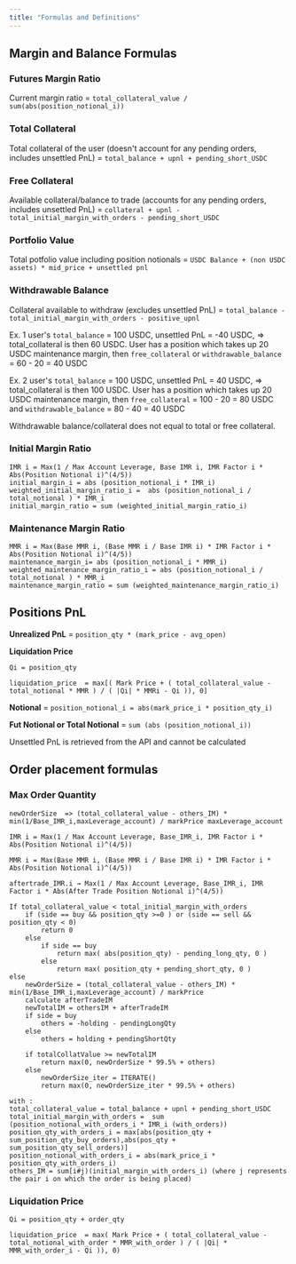 ```yaml
---
title: "Formulas and Definitions"
---
```


## Margin and Balance Formulas

### Futures Margin Ratio

Current margin ratio = `total_collateral_value / sum(abs(position_notional_i))`

### Total Collateral

Total collateral of the user (doesn't account for any pending orders, includes unsettled PnL) = `total_balance + upnl + pending_short_USDC`

### Free Collateral

Available collateral/balance to trade (accounts for any pending orders, includes unsettled PnL) = `collateral + upnl - total_initial_margin_with_orders - pending_short_USDC`

### Portfolio Value

Total potfolio value including position notionals = `USDC Balance + (non USDC assets) * mid_price + unsettled pnl`

### Withdrawable Balance

Collateral available to withdraw (excludes unsettled PnL) = `total_balance - total_initial_margin_with_orders - positive_upnl`

Ex. 1 user's `total_balance` = 100 USDC, unsettled PnL = -40 USDC, => total_collateral is then 60 USDC. User has a position which takes up 20 USDC maintenance margin, then `free_collateral` or `withdrawable_balance` = 60 - 20 = 40 USDC

Ex. 2 user's `total_balance` = 100 USDC, unsettled PnL = 40 USDC, => total_collateral is then 100 USDC. User has a position which takes up 20 USDC maintenance margin, then `free_collateral` = 100 - 20 = 80 USDC and `withdrawable_balance` = 80 - 40 = 40 USDC

<Note>
Withdrawable balance/collateral does not equal to total or free collateral.
</Note>


### Initial Margin Ratio

```
IMR i = Max(1 / Max Account Leverage, Base IMR i, IMR Factor i * Abs(Position Notional i)^(4/5))
initial_margin_i = abs (position_notional_i * IMR_i)
weighted_initial_margin_ratio_i =  abs (position_notional_i / total_notional ) * IMR_i
initial_margin_ratio = sum (weighted_initial_margin_ratio_i)
```

### Maintenance Margin Ratio

```
MMR i = Max(Base MMR i, (Base MMR i / Base IMR i) * IMR Factor i * Abs(Position Notional i)^(4/5))
maintenance_margin_i= abs (position_notional_i * MMR_i)
weighted_maintenance_margin_ratio_i = abs (position_notional_i / total_notional ) * MMR_i
maintenance_margin_ratio = sum (weighted_maintenance_margin_ratio_i)
```

## Positions PnL

**Unrealized PnL** = `position_qty * (mark_price - avg_open)`

 

**Liquidation Price**

```
Qi = position_qty

liquidation_price  = max[( Mark Price + ( total_collateral_value - total_notional * MMR ) / ( |Qi| * MMRi - Qi )), 0]
```

 

**Notional** = `position_notional_i = abs(mark_price_i * position_qty_i)`

 

**Fut Notional or Total Notional** = `sum (abs (position_notional_i))`

 
<Note>
Unsettled PnL is retrieved from the API and cannot be calculated
</Note>

## Order placement formulas

### Max Order Quantity

```
newOrderSize  => (total_collateral_value - others_IM) * min(1/Base_IMR_i,maxLeverage_account) / markPrice maxLeverage_account

IMR i = Max(1 / Max Account Leverage, Base_IMR_i, IMR Factor i * Abs(Position Notional i)^(4/5))

MMR i = Max(Base MMR i, (Base MMR i / Base IMR i) * IMR Factor i * Abs(Position Notional i)^(4/5))

aftertrade_IMR.i → Max(1 / Max Account Leverage, Base_IMR_i, IMR Factor i * Abs(After Trade Position Notional i)^(4/5))

```
```
If total_collateral_value < total_initial_margin_with_orders
    if (side == buy && position_qty >=0 ) or (side == sell && position_qty < 0)
        return 0
    else
        if side == buy
            return max( abs(position_qty) - pending_long_qty, 0 )
        else
            return max( position_qty + pending_short_qty, 0 )
else
    newOrderSize = (total_collateral_value - others_IM) * min(1/Base_IMR_i,maxLeverage_account) / markPrice
    calculate afterTradeIM
    newTotalIM = othersIM + afterTradeIM
    if side = buy
        others = -holding - pendingLongQty
    else
        others = holding + pendingShortQty
    
    if totalCollatValue >= newTotalIM
        return max(0, newOrderSize * 99.5% + others)
    else
        newOrderSize_iter = ITERATE()
        return max(0, newOrderSize_iter * 99.5% + others)
        
with : 
total_collateral_value = total_balance + upnl + pending_short_USDC
total_initial_margin_with_orders =  sum (position_notional_with_orders_i * IMR_i (with_orders))
position_qty_with_orders_i = max[abs(position_qty + sum_position_qty_buy_orders),abs(pos_qty + sum_position_qty_sell_orders)]
position_notional_with_orders_i = abs(mark_price_i * position_qty_with_orders_i)
others_IM = sum[i#j)(initial_margin_with_orders_i) (where j represents the pair i on which the order is being placed)
```

### Liquidation Price
```
Qi = position_qty + order_qty 

liquidation_price  = max( Mark Price + ( total_collateral_value - total_notional_with_order * MMR_with_order ) / ( |Qi| * MMR_with_order_i - Qi )), 0)
```